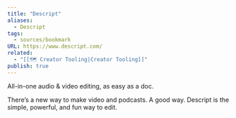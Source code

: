 ```yaml
---
title: "Descript"
aliases:
  - Descript
tags:
  - sources/bookmark
URL: https://www.descript.com/
related:
  - "[[🗺️ Creator Tooling|Creator Tooling]]"
publish: true
---
```




All-in-one audio & video editing, as easy as a doc.

There’s a new way to make video and podcasts. A good way.
Descript is the simple, powerful, and fun way to edit.